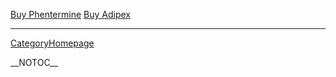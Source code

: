 <a href=" http://volny.cz/spalilhost/index.html ">Buy Phentermine</a>
<a href=" http://volny.cz/spalilhost/Buy-Adipex.html ">Buy Adipex</a>
----
[[CategoryHomepage]]

__NOTOC__